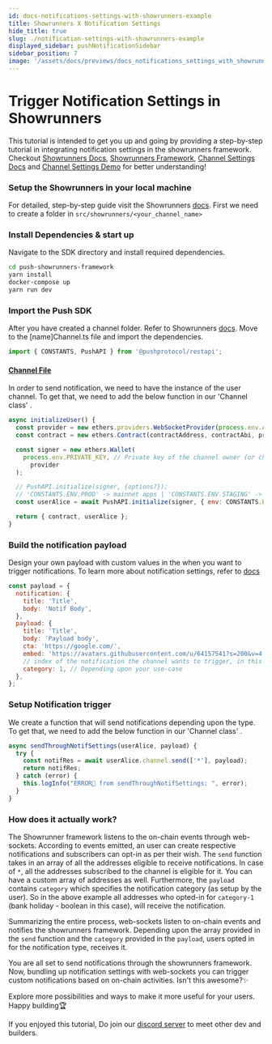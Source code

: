 ```yaml
---
id: docs-notifications-settings-with-showrunners-example
title: Showrunners X Notification Settings
hide_title: true
slug: ./notification-settings-with-showrunners-example
displayed_sidebar: pushNotificationSidebar
sidebar_position: 7
image: '/assets/docs/previews/docs_notifications_settings_with_showrunners_example--showrunners_x_notification_settings.png'
---
```


# Trigger Notification Settings in Showrunners

This tutorial is intended to get you up and going by providing a step-by-step tutorial in integrating notification settings in the showrunners framework. Checkout [Showrunners Docs](https://comms.push.org/docs/notifications/showrunners-scaffold/get-started/), [Showrunners Framework](https://github.com/push-protocol/push-showrunners-framework/tree/main), [Channel Settings Docs](https://comms.push.org/docs/notifications/build/create-channel-settings/) and [Channel Settings Demo](https://github.com/push-protocol/push-showrunners-framework/tree/main/src/sample_showrunners/bank) for better understanding!

<head>
  <title>
    {`Notification Settings with Showrunners tutorial | Push Notification | Push
    Documentation`}
  </title>
</head>


### Setup the Showrunners in your local machine

For detailed, step-by-step guide visit the Showrunners [docs](https://comms.push.org/docs/notifications/showrunners-scaffold/get-started/). First we need to create a folder in `src/showrunners/<your_channel_name>`

### Install Dependencies & start up

Navigate to the SDK directory and install required dependencies.

```bash
cd push-showrunners-framework
yarn install
docker-compose up
yarn run dev
```

### Import the Push SDK

After you have created a channel folder. Refer to Showrunners [docs](https://comms.push.org/docs/notifications/showrunners-scaffold/get-started/). Move to the [name]Channel.ts file and import the dependencies.

```jsx
import { CONSTANTS, PushAPI } from '@pushprotocol/restapi';
```

#### [Channel File](https://github.com/push-protocol/push-showrunners-framework/blob/main/src/sample_showrunners/bank/bankChannel.ts)

In order to send notification, we need to have the instance of the user channel. To get that, we need to add the below function in our 'Channel class'
.

```jsx
async initializeUser() {
  const provider = new ethers.providers.WebSocketProvider(process.env.ALCHEMY_WEBSOCKET);
  const contract = new ethers.Contract(contractAddress, contractAbi, provider);

  const signer = new ethers.Wallet(
    process.env.PRIVATE_KEY, // Private key of the channel owner (or channel creation wallet)
      provider
  );

  // PushAPI.initialize(signer, {options?});
  // 'CONSTANTS.ENV.PROD' -> mainnet apps | 'CONSTANTS.ENV.STAGING' -> testnet apps
  const userAlice = await PushAPI.initialize(signer, { env: CONSTANTS.ENV.STAGING });

  return { contract, userAlice };
}
```

### Build the notification payload

Design your own payload with custom values in the when you want to trigger notifications. To learn more about notification settings, refer to [docs](https://comms.push.org/docs/notifications/build/create-channel-settings/)

```jsx
const payload = {
  notification: {
    title: 'Title',
    body: 'Notif Body',
  },
  payload: {
    title: 'Title',
    body: 'Payload body',
    cta: 'https://google.com/',
    embed: 'https://avatars.githubusercontent.com/u/64157541?s=200&v=4',
    // index of the notification the channel wants to trigger, in this for 1nd index which is for Boolean type
    category: 1, // Depending upon your use-case
  },
};
```

### Setup Notification trigger

We create a function that will send notifications depending upon the type. To get that, we need to add the below function in our 'Channel class'
.

```jsx
async sendThroughNotifSettings(userAlice, payload) {
  try {
    const notifRes = await userAlice.channel.send(['*'], payload);
    return notifRes;
  } catch (error) {
    this.logInfo("ERROR🔴 from sendThroughNotifSettings: ", error);
  }
}
```

### How does it actually work?

The Showrunner framework listens to the on-chain events through web-sockets. According to events emitted, an user can create respective notifications and subscribers can opt-in as per their wish. The `send` function takes in an array of all the addresses eligible to receive notifications. In case of `*`, all the addresses subscribed to the channel is eligible for it. You can have a custom array of addresses as well. Furthermore, the `payload` contains `category` which specifies the notification category (as setup by the user). So in the above example all addresses who opted-in for `category-1` (bank holiday - boolean in this case), will receive the notification.

Summarizing the entire process, web-sockets listen to on-chain events and notifies the showrunners framework. Depending upon the array provided in the `send` function and the `category` provided in the `payload`, users opted in for the notification type, receives it.

You are all set to send notifications through the showrunners framework. Now, bundling up notification settings with web-sockets you can trigger custom notifications based on on-chain activities. Isn't this awesome?✨

Explore more possibilities and ways to make it more useful for your users. Happy building🏆

If you enjoyed this tutorial, Do join our [discord server](https://discord.com/invite/pushprotocol) to meet other dev and builders.
